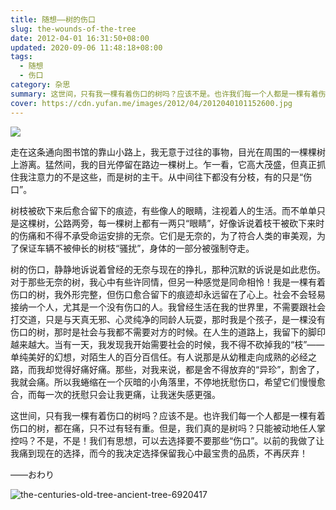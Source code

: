 ```yaml
---
title: 随想——树的伤口
slug: the-wounds-of-the-tree
date: 2012-04-01 16:31:50+08:00
updated: 2020-09-06 11:48:18+08:00
tags:
  - 随想
  - 伤口
category: 杂思
summary: 这世间，只有我一棵有着伤口的树吗？应该不是。也许我们每一个人都是一棵有着伤口的树，都在痛，只不过有轻有重。
cover: https://cdn.yufan.me/images/2012/04/2012040101152600.jpg
---
```


![](https://cdn.yufan.me/images/2012/04/2012040101152600.jpg)

<MusicPlayer id={1489061392} />

走在这条通向图书馆的靠山小路上，我无意于过往的事物，目光在周围的一棵棵树上游离。猛然间，我的目光停留在路边一棵树上。乍一看，它高大茂盛，但真正抓住我注意力的不是这些，而是树的主干。从中间往下都没有分枝，有的只是“伤口”。

树枝被砍下来后愈合留下的痕迹，有些像人的眼睛，注视着人的生活。而不单单只是这棵树，公路两旁，每一棵树上都有一两只“眼睛”，好像诉说着枝干被砍下来时的伤痛和不得不承受命运安排的无奈。它们是无奈的，为了符合人类的审美观，为了保证车辆不被伸长的树枝“骚扰”，身体的一部分被强制夺走。

树的伤口，静静地诉说着曾经的无奈与现在的挣扎，那种沉默的诉说是如此悲伤。对于那些无奈的树，我心中有些许同情，但另一种感觉是同命相怜！我是一棵有着伤口的树，我外形完整，但伤口愈合留下的痕迹却永远留在了心上。社会不会轻易接纳一个人，尤其是一个没有伤口的人。我曾经生活在我的世界里，不需要跟社会打交道，只是与天真无邪、心灵纯净的同龄人玩耍，那时我是个孩子，是一棵没有伤口的树，那时是社会与我都不需要对方的时候。在人生的道路上，我留下的脚印越来越大。当有一天，我发现我开始需要社会的时候，我不得不砍掉我的“枝”——单纯美好的幻想，对陌生人的百分百信任。有人说那是从幼稚走向成熟的必经之路，而我却觉得好痛好痛。那些，对我来说，都是舍不得放弃的“异珍”，割舍了，我就会痛。所以我蜷缩在一个灰暗的小角落里，不停地抚慰伤口，希望它们慢慢愈合，而每一次的抚慰只会让我更痛，让我迷失感更强。

这世间，只有我一棵有着伤口的树吗？应该不是。也许我们每一个人都是一棵有着伤口的树，都在痛，只不过有轻有重。但是，我们真的是树吗？只能被动地任人掌控吗？不是，不是！我们有思想，可以去选择要不要那些“伤口”。以前的我做了让我痛到现在的选择，而今的我决定选择保留我心中最宝贵的品质，不再厌弃！

——おわり

![the-centuries-old-tree-ancient-tree-6920417](https://cdn.yufan.me/images/2012/04/2012040201181900.jpg)
